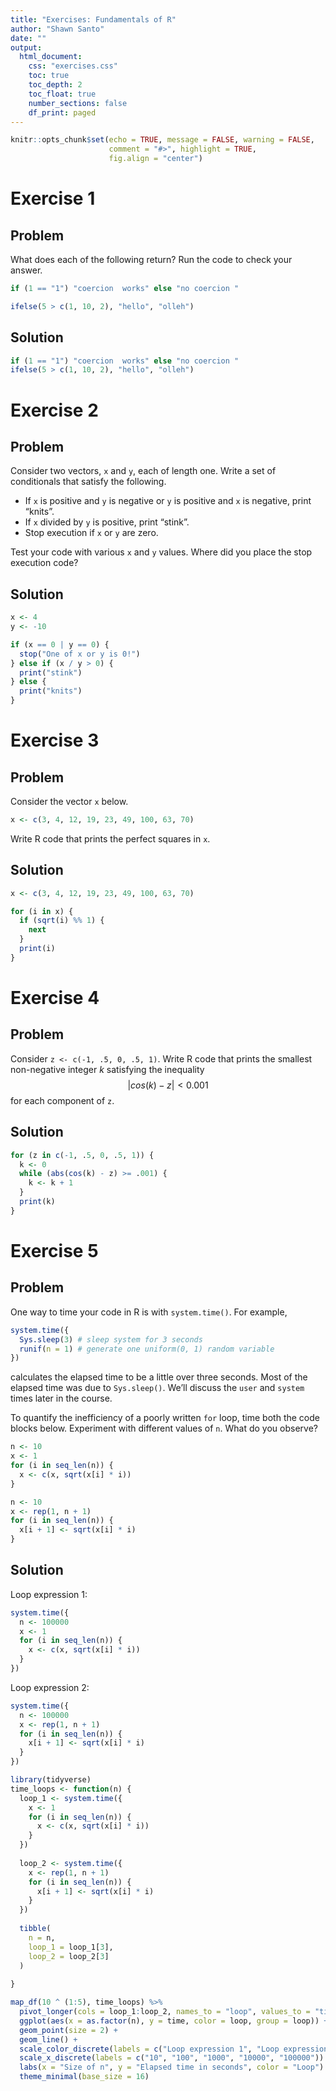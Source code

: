 ```yaml
---
title: "Exercises: Fundamentals of R"
author: "Shawn Santo"
date: ""
output: 
  html_document:
    css: "exercises.css"
    toc: true
    toc_depth: 2
    toc_float: true
    number_sections: false
    df_print: paged
---
```


```r
knitr::opts_chunk$set(echo = TRUE, message = FALSE, warning = FALSE,
                      comment = "#>", highlight = TRUE,
                      fig.align = "center")
```

# Exercise 1 {.tabset .tabset-fade .tabset-pills}

## Problem

What does each of the following return? Run the code to check your answer.

```r
if (1 == "1") "coercion  works" else "no coercion "

ifelse(5 > c(1, 10, 2), "hello", "olleh")
```

## Solution

```r
if (1 == "1") "coercion  works" else "no coercion "
ifelse(5 > c(1, 10, 2), "hello", "olleh")
```

# Exercise 2 {.tabset .tabset-fade .tabset-pills}

## Problem

Consider two vectors, `x` and `y`, each of length one. Write a set of
   conditionals that satisfy the following.
   
- If `x` is positive and `y` is negative or `y` is positive and `x` is
  negative, print "knits".
- If `x` divided by `y` is positive, print "stink".
- Stop execution if `x` or `y` are zero.
    
Test your code with various `x` and `y` values. Where did you
place the stop execution code?

## Solution

```r
x <- 4
y <- -10

if (x == 0 | y == 0) {
  stop("One of x or y is 0!")
} else if (x / y > 0) {
  print("stink")
} else {
  print("knits")
}
```

# Exercise 3 {.tabset .tabset-fade .tabset-pills}

## Problem

Consider the vector `x` below.

```r
x <- c(3, 4, 12, 19, 23, 49, 100, 63, 70)
```
    
Write R code that prints the perfect squares in `x`.

## Solution

```r
x <- c(3, 4, 12, 19, 23, 49, 100, 63, 70)

for (i in x) {
  if (sqrt(i) %% 1) {
    next
  }
  print(i)
}
```

# Exercise 4 {.tabset .tabset-fade .tabset-pills}

## Problem

Consider `z <- c(-1, .5, 0, .5, 1)`. Write R code that prints
the smallest non-negative integer $k$ satisfying the inequality
$$\lvert cos(k) - z \rvert < 0.001$$
for each component of `z`.

## Solution

```r
for (z in c(-1, .5, 0, .5, 1)) {
  k <- 0
  while (abs(cos(k) - z) >= .001) {
    k <- k + 1
  }
  print(k)
}
```

# Exercise 5 {.tabset .tabset-fade .tabset-pills}

## Problem

One way to time your code in R is with `system.time()`. For example,

```r
system.time({
  Sys.sleep(3) # sleep system for 3 seconds
  runif(n = 1) # generate one uniform(0, 1) random variable
})
```

calculates the elapsed time to be a little over three seconds. Most of the 
elapsed time was due to `Sys.sleep()`. We'll discuss the `user` and `system`
times later in the course.

To quantify the inefficiency of a poorly written `for` loop, time both the 
code blocks below. Experiment with different values of `n`. What do you
observe?

```r
n <- 10
x <- 1
for (i in seq_len(n)) {
  x <- c(x, sqrt(x[i] * i))
}
```

```r
n <- 10
x <- rep(1, n + 1)
for (i in seq_len(n)) {
  x[i + 1] <- sqrt(x[i] * i)
}
```

## Solution

Loop expression 1:

```r
system.time({
  n <- 100000
  x <- 1
  for (i in seq_len(n)) {
    x <- c(x, sqrt(x[i] * i))
  }
})
```

Loop expression 2:

```r
system.time({
  n <- 100000
  x <- rep(1, n + 1)
  for (i in seq_len(n)) {
    x[i + 1] <- sqrt(x[i] * i)
  }
})
```

```r
library(tidyverse)
time_loops <- function(n) {
  loop_1 <- system.time({
    x <- 1
    for (i in seq_len(n)) {
      x <- c(x, sqrt(x[i] * i))
    }
  })
  
  loop_2 <- system.time({
    x <- rep(1, n + 1)
    for (i in seq_len(n)) {
      x[i + 1] <- sqrt(x[i] * i)
    }
  })
  
  tibble(
    n = n,
    loop_1 = loop_1[3],
    loop_2 = loop_2[3]
  )
  
}
```

```r
map_df(10 ^ (1:5), time_loops) %>% 
  pivot_longer(cols = loop_1:loop_2, names_to = "loop", values_to = "time") %>% 
  ggplot(aes(x = as.factor(n), y = time, color = loop, group = loop)) +
  geom_point(size = 2) +
  geom_line() +
  scale_color_discrete(labels = c("Loop expression 1", "Loop expression 2")) +
  scale_x_discrete(labels = c("10", "100", "1000", "10000", "100000")) +
  labs(x = "Size of n", y = "Elapsed time in seconds", color = "Loop") +
  theme_minimal(base_size = 16)
```


